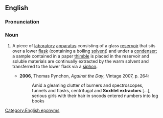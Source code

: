 ==English==
{{wikipedia}}
===Pronunciation===
{{IPA|/ˈsɒkslət ɪkˈstɹæktə/}}

===Noun===
{{en-noun|sg=[[w:Franz von Soxhlet|Soxhlet]] [[extractor]]}}

# {{chemistry}} A piece of [[laboratory]] [[apparatus]] consisting of a glass [[reservoir]] that sits over a lower [[flask]] (containing a boiling [[solvent]]) and under a [[condenser]]; a sample contained in a paper [[thimble]] is placed in the reservoir and soluble materials are continually extracted by the warm solvent and transferred to the lower flask via a [[siphon]].
#*'''2006''', Thomas Pynchon, ''Against the Day'', Vintage 2007, p. 264:
#*:Amid a gleaming clutter of burners and spectroscopes, funnels and flasks, centrifugal and '''Soxhlet extractors''' [...], serious girls with their hair in snoods entered numbers into log books

[[Category:English eponyms]]